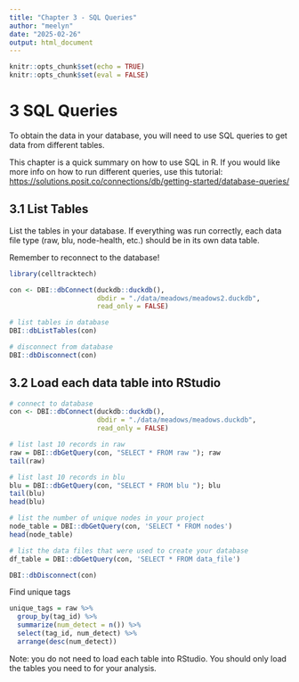 ```yaml
---
title: "Chapter 3 - SQL Queries"
author: "meelyn"
date: "2025-02-26"
output: html_document
---
```


```r
knitr::opts_chunk$set(echo = TRUE)
knitr::opts_chunk$set(eval = FALSE)
```

# 3 SQL Queries

To obtain the data in your database, you will need to use SQL queries to get data from different tables.

This chapter is a quick summary on how to use SQL in R. If you would like more info on how to run different queries, use this tutorial: [https://solutions.posit.co/connections/db/getting-started/database-queries/](https://solutions.posit.co/connections/db/getting-started/database-queries/) 

## 3.1 List Tables

List the tables in your database. If everything was run correctly, each data file type (raw, blu, node-health, etc.) should be in its own data table.

Remember to reconnect to the database!

```r
library(celltracktech)

con <- DBI::dbConnect(duckdb::duckdb(), 
                      dbdir = "./data/meadows/meadows2.duckdb", 
                      read_only = FALSE)

# list tables in database
DBI::dbListTables(con)

# disconnect from database
DBI::dbDisconnect(con)

```
## 3.2 Load each data table into RStudio

```r
# connect to database
con <- DBI::dbConnect(duckdb::duckdb(), 
                      dbdir = "./data/meadows/meadows.duckdb", 
                      read_only = FALSE)

# list last 10 records in raw
raw = DBI::dbGetQuery(con, "SELECT * FROM raw "); raw
tail(raw)

# list last 10 records in blu
blu = DBI::dbGetQuery(con, "SELECT * FROM blu "); blu
tail(blu)
head(blu)

# list the number of unique nodes in your project
node_table = DBI::dbGetQuery(con, 'SELECT * FROM nodes')
head(node_table)

# list the data files that were used to create your database
df_table = DBI::dbGetQuery(con, 'SELECT * FROM data_file')

DBI::dbDisconnect(con)

```
Find unique tags
```r
unique_tags = raw %>%
  group_by(tag_id) %>%
  summarize(num_detect = n()) %>%
  select(tag_id, num_detect) %>%
  arrange(desc(num_detect))
```
Note: you do not need to load each table into RStudio. You should only load the tables you need to for your analysis.